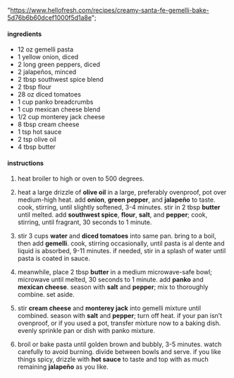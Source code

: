   "https://www.hellofresh.com/recipes/creamy-santa-fe-gemelli-bake-5d76b6b60dcef1000f5d1a8e";

#### ingredients

- 12 oz gemelli pasta
- 1 yellow onion, diced
- 2 long green peppers, diced
- 2 jalapeños, minced
- 2 tbsp southwest spice blend
- 2 tbsp flour
- 28 oz diced tomatoes
- 1 cup panko breadcrumbs
- 1 cup mexican cheese blend
- 1/2 cup monterey jack cheese
- 8 tbsp cream cheese
- 1 tsp hot sauce
- 2 tsp olive oil
- 4 tbsp butter

#### instructions

1. heat broiler to high or oven to 500 degrees.

2. heat a large drizzle of **olive oil** in a large, preferably ovenproof, pot over medium-high heat. add **onion**, **green pepper**, and **jalapeño** to taste. cook, stirring, until slightly softened, 3-4 minutes. stir in 2 tbsp **butter** until melted. add **southwest spice**, **flour**, **salt**, and **pepper**; cook, stirring, until fragrant, 30 seconds to 1 minute.

3. stir 3 cups **water** and **diced tomatoes** into same pan. bring to a boil, then add **gemelli**. cook, stirring occasionally, until pasta is al dente and liquid is absorbed, 9-11 minutes. if needed, stir in a splash of water until pasta is coated in sauce.

4. meanwhile, place 2 tbsp **butter** in a medium microwave-safe bowl; microwave until melted, 30 seconds to 1 minute. add **panko** and **mexican cheese**. season with **salt** and **pepper**; mix to thoroughly combine. set aside.

5. stir **cream cheese** and **monterey jack** into gemelli mixture until combined. season with **salt** and **pepper**; turn off heat. if your pan isn’t ovenproof, or if you used a pot, transfer mixture now to a baking dish. evenly sprinkle pan or dish with panko mixture.

6. broil or bake pasta until golden brown and bubbly, 3-5 minutes. watch carefully to avoid burning. divide between bowls and serve. if you like things spicy, drizzle with **hot sauce** to taste and top with as much remaining **jalapeño** as you like.
